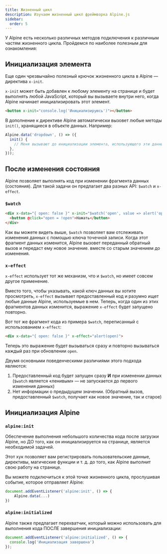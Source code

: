 ```yaml
---
title: Жизненный цикл
description: Изучаем жизненный цикл фреймворка Alpine.js
sidebar:
  order: 5
---
```



У Alpine есть несколько различных методов подключения к различным частям жизненного цикла. Пройдемся по наиболее полезным для ознакомления:

## Инициализация элемента

Еще один чрезвычайно полезный крючок жизненного цикла в Alpine — директива `x-init`.

`x-init` может быть добавлен к любому элементу на странице и будет выполнять любой JavaScript, который вы вызываете внутри него, когда Alpine начинает инициализировать этот элемент.

```html
<button x-init="console.log('Инициализируюсь')"></button>
```

В дополнение к директиве Alpine автоматически вызовет любые методы `init()`, хранящиеся в объекте данных. Например:

```js
Alpine.data('dropdown', () => ({
  init() {
    // Меня вызывают до инициализации элемента, использующего эти данные.
  },
}));
```

## После изменения состояния

Alpine позволяет выполнять код при изменении фрагмента данных (состояния). Для такой задачи он предлагает два разных API: `$watch` и `x-effect`.

### `$watch`

```html live "$watch"
<div x-data="{ open: false }" x-init="$watch('open', value => alert('open = ' + value))">
  <button @click="open = !open">Нажать</button>
</div>
```

Как вы можете видеть выше, `$watch` позволяет вам отслеживать изменения данных с помощью ключа точечной записи. Когда этот фрагмент данных изменится, Alpine вызовет переданный обратный вызов и передаст ему новое значение. вместе со старым значением до изменения.

<LinkCard title="Подробнее о <strong>$watch</strong>" href="/magics/watch" />

### `x-effect`

`x-effect` использует тот же механизм, что и `$watch`, но имеет совсем другое применение.

Вместо того, чтобы указывать, какой ключ данных вы хотите просмотреть, `x-effect` вызывает предоставленный код и разумно ищет любые данные Alpine, используемые в нем. Теперь, когда один из этих фрагментов данных изменится, выражение `x-effect` будет запущено повторно.

Вот тот же фрагмент кода из примера `$watch`, переписанный с использованием `x-effect`:

```html "x-effect"
<div x-data="{ open: false }" x-effect="alert(open)">
```

Теперь это выражение будет вызываться сразу и повторно вызываться каждый раз при обновлении `open`.

Двумя основными поведенческими различиями этого подхода являются:

1. Предоставленный код будет запущен сразу **И** при изменении данных (`$watch` является «ленивым» — не запускается до первого изменения данных)
2. Нет информации о предыдущем значении. (Обратный вызов, предоставленный `$watch`, получает как новое значение, так и старое)

<LinkCard title="Подробнее об <strong>x-effect</strong>" href="/directives/effect" />

## Инициализация Alpine

### `alpine:init`

Обеспечение выполнения небольшого количества кода после загрузки Alpine, но ДО того, как он инициализируется на странице, является необходимой задачей.

Этот хук позволяет вам регистрировать пользовательские данные, директивы, магические функции и т. д. до того, как Alpine выполнит свою работу на странице.

Вы можете подключиться к этой точке жизненного цикла, прослушивая событие, которое отправляет Alpine:

```js
document.addEventListener('alpine:init', () => {
    Alpine.data(...)
})
```

### `alpine:initialized`

Alpine также предлагает перехватчик, который можно использовать для выполнения кода ПОСЛЕ завершения инициализации:

```js
document.addEventListener('alpine:initialized', () => {
  console.log('Инициализация завершена')
});
```
